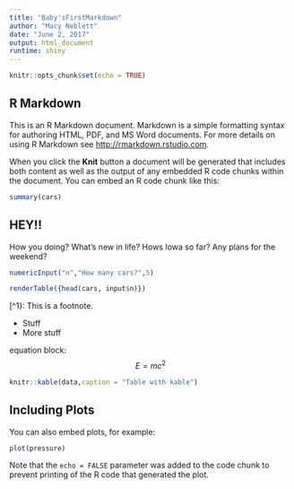 ---
title: "Baby'sFirstMarkdown"
author: "Macy Neblett"
date: "June 2, 2017"
output: html_document
runtime: shiny
---

```{r setup, include=FALSE}
knitr::opts_chunk$set(echo = TRUE)

```

## R Markdown

This is an R Markdown document. Markdown is a simple formatting syntax for authoring HTML, PDF, and MS Word documents. For more details on using R Markdown see <http://rmarkdown.rstudio.com>.

When you click the **Knit** button a document will be generated that includes both content as well as the output of any embedded R code chunks within the document. You can embed an R code chunk like this:

```{r cars}
summary(cars)
```
## HEY!!
How you doing? What's new in life? Hows Iowa so far? Any plans for the weekend?

```{r, echo = FALSE}
numericInput("n","How many cars?",5)

renderTable({head(cars, input$n)})
```
[^1}: This is a footnote.



- Stuff
- More stuff

equation block:
$$E = mc^{2}$$
```{r results = 'asis'}
knitr::kable(data,caption = "Table with kable")
```





## Including Plots

You can also embed plots, for example:

```{r pressure, echo=FALSE}
plot(pressure)
```

Note that the `echo = FALSE` parameter was added to the code chunk to prevent printing of the R code that generated the plot.
